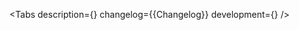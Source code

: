 

<Meta of={Stories} />

<ComponentHeader
    name='Steps'
    children='Используется для разделения сложной формы или анкеты на последовательные шаги.'
/>

<Tabs
    description={<Description />}
    changelog={<Markdown>{Changelog}</Markdown>}
    development={<Development />}
/>
